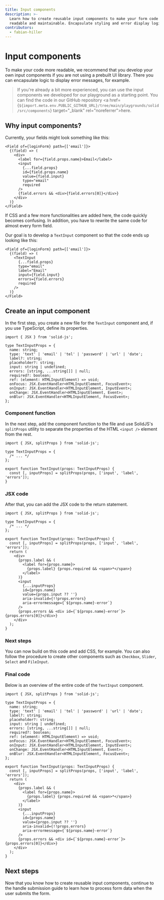 ```yaml
---
title: Input components
description: >-
  Learn how to create reusable input components to make your form code more
  readable and maintainable. Encapsulate styling and error display logic.
contributors:
  - fabian-hiller
---
```



# Input components

To make your code more readable, we recommend that you develop your own input components if you are not using a prebuilt UI library. There you can encapsulate logic to display error messages, for example.

> If you're already a bit more experienced, you can use the input components we developed for our <Link href="/playground/">playground</Link> as a starting point. You can find the code in our GitHub repository <a href={`${import.meta.env.PUBLIC_GITHUB_URL}/tree/main/playgrounds/solid/src/components`} target="\_blank" rel="noreferrer">here</a>.

## Why input components?

Currently, your fields might look something like this:

```tsx
<Field of={loginForm} path={['email']}>
  {(field) => (
    <div>
      <label for={field.props.name}>Email</label>
      <input
        {...field.props}
        id={field.props.name}
        value={field.input}
        type="email"
        required
      />
      {field.errors && <div>{field.errors[0]}</div>}
    </div>
  )}
</Field>
```

If CSS and a few more functionalities are added here, the code quickly becomes confusing. In addition, you have to rewrite the same code for almost every form field.

Our goal is to develop a `TextInput` component so that the code ends up looking like this:

```tsx
<Field of={loginForm} path={['email']}>
  {(field) => (
    <TextInput
      {...field.props}
      type="email"
      label="Email"
      input={field.input}
      errors={field.errors}
      required
    />
  )}
</Field>
```

## Create an input component

In the first step, you create a new file for the `TextInput` component and, if you use TypeScript, define its properties.

```tsx
import { JSX } from 'solid-js';

type TextInputProps = {
  name: string;
  type: 'text' | 'email' | 'tel' | 'password' | 'url' | 'date';
  label?: string;
  placeholder?: string;
  input: string | undefined;
  errors: [string, ...string[]] | null;
  required?: boolean;
  ref: (element: HTMLInputElement) => void;
  onFocus: JSX.EventHandler<HTMLInputElement, FocusEvent>;
  onInput: JSX.EventHandler<HTMLInputElement, InputEvent>;
  onChange: JSX.EventHandler<HTMLInputElement, Event>;
  onBlur: JSX.EventHandler<HTMLInputElement, FocusEvent>;
};
```

### Component function

In the next step, add the component function to the file and use SolidJS's `splitProps` utility to separate the properties of the HTML `<input />` element from the rest.

```tsx
import { JSX, splitProps } from 'solid-js';

type TextInputProps = {
  /* ... */
};

export function TextInput(props: TextInputProps) {
  const [, inputProps] = splitProps(props, ['input', 'label', 'errors']);
}
```

### JSX code

After that, you can add the JSX code to the return statement.

```tsx
import { JSX, splitProps } from 'solid-js';

type TextInputProps = {
  /* ... */
};

export function TextInput(props: TextInputProps) {
  const [, inputProps] = splitProps(props, ['input', 'label', 'errors']);
  return (
    <div>
      {props.label && (
        <label for={props.name}>
          {props.label} {props.required && <span>*</span>}
        </label>
      )}
      <input
        {...inputProps}
        id={props.name}
        value={props.input ?? ''}
        aria-invalid={!!props.errors}
        aria-errormessage={`${props.name}-error`}
      />
      {props.errors && <div id={`${props.name}-error`}>{props.errors[0]}</div>}
    </div>
  );
}
```

### Next steps

You can now build on this code and add CSS, for example. You can also follow the procedure to create other components such as `Checkbox`, `Slider`, `Select` and `FileInput`.

### Final code

Below is an overview of the entire code of the `TextInput` component.

```tsx
import { JSX, splitProps } from 'solid-js';

type TextInputProps = {
  name: string;
  type: 'text' | 'email' | 'tel' | 'password' | 'url' | 'date';
  label?: string;
  placeholder?: string;
  input: string | undefined;
  errors: [string, ...string[]] | null;
  required?: boolean;
  ref: (element: HTMLInputElement) => void;
  onFocus: JSX.EventHandler<HTMLInputElement, FocusEvent>;
  onInput: JSX.EventHandler<HTMLInputElement, InputEvent>;
  onChange: JSX.EventHandler<HTMLInputElement, Event>;
  onBlur: JSX.EventHandler<HTMLInputElement, FocusEvent>;
};

export function TextInput(props: TextInputProps) {
  const [, inputProps] = splitProps(props, ['input', 'label', 'errors']);
  return (
    <div>
      {props.label && (
        <label for={props.name}>
          {props.label} {props.required && <span>*</span>}
        </label>
      )}
      <input
        {...inputProps}
        id={props.name}
        value={props.input ?? ''}
        aria-invalid={!!props.errors}
        aria-errormessage={`${props.name}-error`}
      />
      {props.errors && <div id={`${props.name}-error`}>{props.errors[0]}</div>}
    </div>
  );
}
```

## Next steps

Now that you know how to create reusable input components, continue to the <Link href="/solid/guides/handle-submission/">handle submission</Link> guide to learn how to process form data when the user submits the form.

